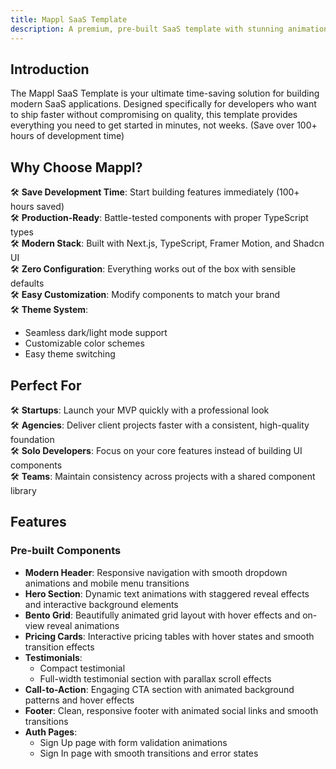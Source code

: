 ```yaml
---
title: Mappl SaaS Template
description: A premium, pre-built SaaS template with stunning animations and modern UI components. Built with Next.js, TypeScript, Motion, and Shadcn UI.
---
```


<MdxVideo url="https://cdn.badtz-ui.com/demo-templates/demo-mappl.mp4" />

<TemplateLinks 
  previewLink="https://mappl-demo.vercel.app/" 
  pageLink="https://pro.badtz-ui.com/docs/templates/mappl-saas-template" 
/>

## Introduction

The Mappl SaaS Template is your ultimate time-saving solution for building modern SaaS applications. Designed specifically for developers who want to ship faster without compromising on quality, this template provides everything you need to get started in minutes, not weeks. (Save over 100+ hours of development time)

## Why Choose Mappl?

🛠️ **Save Development Time**: Start building features immediately (100+ hours saved)<br />
🛠️ **Production-Ready**: Battle-tested components with proper TypeScript types<br />
🛠️ **Modern Stack**: Built with Next.js, TypeScript, Framer Motion, and Shadcn UI<br />
🛠️ **Zero Configuration**: Everything works out of the box with sensible defaults<br />
🛠️ **Easy Customization**: Modify components to match your brand<br />
🛠️ **Theme System**: 
  - Seamless dark/light mode support
  - Customizable color schemes
  - Easy theme switching

## Perfect For

🛠️ **Startups**: Launch your MVP quickly with a professional look<br />
🛠️ **Agencies**: Deliver client projects faster with a consistent, high-quality foundation<br />
🛠️ **Solo Developers**: Focus on your core features instead of building UI components<br />
🛠️ **Teams**: Maintain consistency across projects with a shared component library

## Features

### Pre-built Components

- **Modern Header**: Responsive navigation with smooth dropdown animations and mobile menu transitions
- **Hero Section**: Dynamic text animations with staggered reveal effects and interactive background elements
- **Bento Grid**: Beautifully animated grid layout with hover effects and on-view reveal animations
- **Pricing Cards**: Interactive pricing tables with hover states and smooth transition effects
- **Testimonials**: 
  - Compact testimonial
  - Full-width testimonial section with parallax scroll effects
- **Call-to-Action**: Engaging CTA section with animated background patterns and hover effects
- **Footer**: Clean, responsive footer with animated social links and smooth transitions
- **Auth Pages**: 
  - Sign Up page with form validation animations
  - Sign In page with smooth transitions and error states

